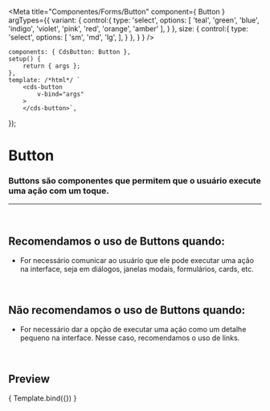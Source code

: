 
<Meta
	title="Componentes/Forms/Button"
	component={ Button }
	argTypes={{
		variant: {
			control:{
				type: 'select',
				options: [
					'teal',
					'green',
					'blue',
					'indigo',
					'violet',
					'pink',
					'red',
					'orange',
					'amber'
				],
			}
		},
		size: {
			control:{
				type: 'select',
				options: [
					'sm',
					'md',
					'lg',
				],
			}
		},
	}
}
/>

	components: { CdsButton: Button },
	setup() {
		return { args };
	},
	template: /*html*/ `
		<cds-button
			v-bind="args" 
		>
		</cds-button>`,
});

# Button

### Buttons são componentes que permitem que o usuário execute uma ação com um toque.
---
<br />

## Recomendamos o uso de Buttons quando:
- For necessário comunicar ao usuário que ele pode executar uma ação na interface,
seja em diálogos, janelas modais, formulários, cards, etc.


<br />

## Não recomendamos o uso de Buttons quando:
- For necessário dar a opção de executar uma ação como um detalhe pequeno na interface.
Nesse caso, recomendamos o uso de links.

<br />

## Preview

<Canvas>
	<Story
		name="Button"
		args={{
			variant: 'green',
			size: 'md',
			text: 'Lorem Ipsum',
		}}
	>
		{ Template.bind({}) }
	</Story>
</Canvas>

<ArgsTable story="Button" />
